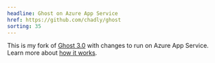 ```yaml
---
headline: Ghost on Azure App Service
href: https://github.com/chadly/ghost
sorting: 35
---
```


This is my fork of [Ghost 3.0](https://github.com/tryghost/ghost) with changes to run on Azure App Service. Learn more about [how it works](/ghost-on-azure/).
